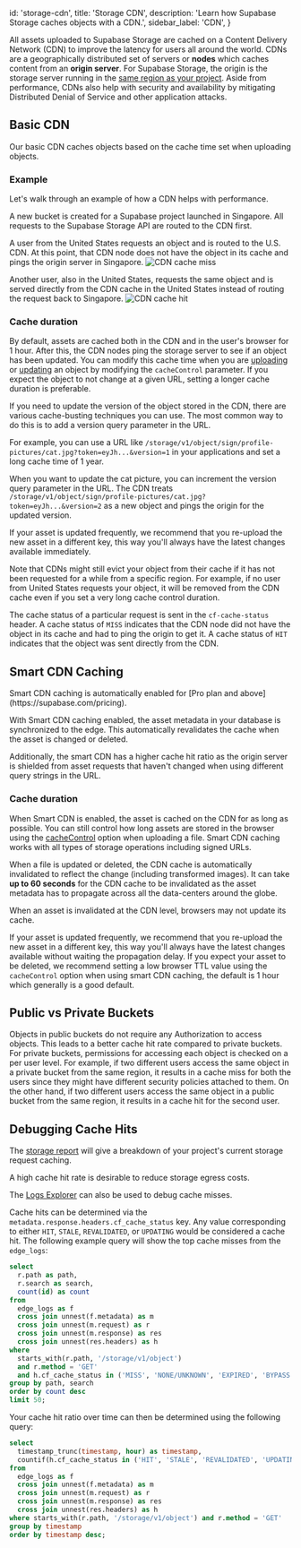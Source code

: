 
  id: 'storage-cdn',
  title: 'Storage CDN',
  description: 'Learn how Supabase Storage caches objects with a CDN.',
  sidebar_label: 'CDN',
}

All assets uploaded to Supabase Storage are cached on a Content Delivery Network (CDN) to improve the latency for users all around the world. CDNs are a geographically distributed set of servers or **nodes** which caches content from an **origin server**. For Supabase Storage, the origin is the storage server running in the [same region as your project](https://supabase.com/dashboard/project/_/settings/general). Aside from performance, CDNs also help with security and availability by mitigating Distributed Denial of Service and other application attacks.

## Basic CDN

Our basic CDN caches objects based on the cache time set when uploading objects.

### Example

Let's walk through an example of how a CDN helps with performance.

A new bucket is created for a Supabase project launched in Singapore. All requests to the Supabase Storage API are routed to the CDN first.

A user from the United States requests an object and is routed to the U.S. CDN. At this point, that CDN node does not have the object in its cache and pings the origin server in Singapore.
![CDN cache miss](/docs/img/cdn-cache-miss.png)

Another user, also in the United States, requests the same object and is served directly from the CDN cache in the United States instead of routing the request back to Singapore.
![CDN cache hit](/docs/img/cdn-cache-hit.png)

### Cache duration

By default, assets are cached both in the CDN and in the user's browser for 1 hour. After this, the CDN nodes ping the storage server to see if an object has been updated. You can modify this cache time when you are [uploading](/docs/reference/javascript/storage-from-upload) or [updating](/docs/reference/javascript/storage-from-update) an object by modifying the `cacheControl` parameter.
If you expect the object to not change at a given URL, setting a longer cache duration is preferable.

If you need to update the version of the object stored in the CDN, there are various cache-busting techniques you can use. The most common way to do this is to add a version query parameter in the URL.

For example, you can use a URL like `/storage/v1/object/sign/profile-pictures/cat.jpg?token=eyJh...&version=1` in your applications and set a long cache time of 1 year.

When you want to update the cat picture, you can increment the version query parameter in the URL. The CDN treats `/storage/v1/object/sign/profile-pictures/cat.jpg?token=eyJh...&version=2` as a new object and pings the origin for the updated version.

If your asset is updated frequently, we recommend that you re-upload the new asset in a different key, this way you'll always have the latest changes available immediately.

Note that CDNs might still evict your object from their cache if it has not been requested for a while from a specific region. For example, if no user from United States requests your object, it will be removed from the CDN cache even if you set a very long cache control duration.

The cache status of a particular request is sent in the `cf-cache-status` header. A cache status of `MISS` indicates that the CDN node did not have the object in its cache and had to ping the origin to get it. A cache status of `HIT` indicates that the object was sent directly from the CDN.

## Smart CDN Caching

<Admonition type="note">
  Smart CDN caching is automatically enabled for [Pro plan and above](https://supabase.com/pricing).
</Admonition>

With Smart CDN caching enabled, the asset metadata in your database is synchronized to the edge. This automatically revalidates the cache when the asset is changed or deleted.

Additionally, the smart CDN has a higher cache hit ratio as the origin server is shielded from asset requests that haven't changed when using different query strings in the URL.

### Cache duration

When Smart CDN is enabled, the asset is cached on the CDN for as long as possible. You can still control how long assets are stored in the browser using the [cacheControl](/docs/reference/javascript/storage-from-upload) option when uploading a file. Smart CDN caching works with all types of storage operations including signed URLs.

When a file is updated or deleted, the CDN cache is automatically invalidated to reflect the change (including transformed images). It can take **up to 60 seconds** for the CDN cache to be invalidated as the asset metadata has to propagate across all the data-centers around the globe.

When an asset is invalidated at the CDN level, browsers may not update its cache.

If your asset is updated frequently, we recommend that you re-upload the new asset in a different key, this way you'll always have the latest changes available without waiting the propagation delay. If you expect your asset to be deleted, we recommend setting a low browser TTL value using the `cacheControl` option when using smart CDN caching, the default is 1 hour which generally is a good default.

## Public vs Private Buckets

Objects in public buckets do not require any Authorization to access objects. This leads to a better cache hit rate compared to private buckets. For private buckets, permissions for accessing each object is checked on a per user level. For example, if two different users access the same object in a private bucket from the same region, it results in a cache miss for both the users since they might have different security policies attached to them. On the other hand, if two different users access the same object in a public bucket from the same region, it results in a cache hit for the second user.

## Debugging Cache Hits

The [storage report](https://supabase.com/dashboard/project/_/reports/storage) will give a breakdown of your project's current storage request caching.

A high cache hit rate is desirable to reduce storage egress costs.

The [Logs Explorer](https://supabase.com/dashboard/project/_/logs/explorer) can also be used to debug cache misses.

Cache hits can be determined via the `metadata.response.headers.cf_cache_status` key. Any value corresponding to either `HIT`, `STALE`, `REVALIDATED`, or `UPDATING` would be considered a cache hit.
The following example query will show the top cache misses from the `edge_logs`:

```sql
select
  r.path as path,
  r.search as search,
  count(id) as count
from
  edge_logs as f
  cross join unnest(f.metadata) as m
  cross join unnest(m.request) as r
  cross join unnest(m.response) as res
  cross join unnest(res.headers) as h
where
  starts_with(r.path, '/storage/v1/object')
  and r.method = 'GET'
  and h.cf_cache_status in ('MISS', 'NONE/UNKNOWN', 'EXPIRED', 'BYPASS', 'DYNAMIC')
group by path, search
order by count desc
limit 50;
```

Your cache hit ratio over time can then be determined using the following query:

```sql
select
  timestamp_trunc(timestamp, hour) as timestamp,
  countif(h.cf_cache_status in ('HIT', 'STALE', 'REVALIDATED', 'UPDATING')) / count(f.id) as ratio
from
  edge_logs as f
  cross join unnest(f.metadata) as m
  cross join unnest(m.request) as r
  cross join unnest(m.response) as res
  cross join unnest(res.headers) as h
where starts_with(r.path, '/storage/v1/object') and r.method = 'GET'
group by timestamp
order by timestamp desc;
```



